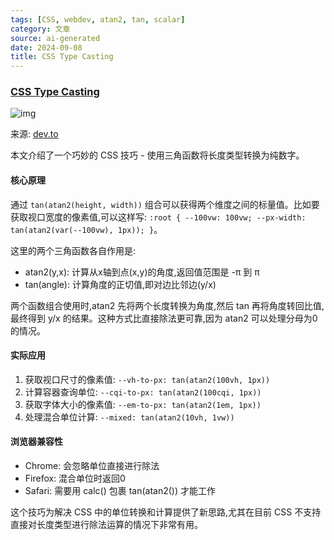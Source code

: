 ```yaml
---
tags: [CSS, webdev, atan2, tan, scalar]
category: 文章
source: ai-generated
date: 2024-09-08
title: CSS Type Casting
---
```


### [CSS Type Casting](https://dev.to/janeori/css-type-casting-to-numeric-tanatan2-scalars-582j)

![img](https://img.mengpeng.tech/i/2024/12/04/674fe00137e21.webp)

来源: [dev.to](https://dev.to/janeori/css-type-casting-to-numeric-tanatan2-scalars-582j)

本文介绍了一个巧妙的 CSS 技巧 - 使用三角函数将长度类型转换为纯数字。

#### 核心原理

通过 `tan(atan2(height, width))` 组合可以获得两个维度之间的标量值。比如要获取视口宽度的像素值,可以这样写: `:root { --100vw: 100vw; --px-width: tan(atan2(var(--100vw), 1px)); }`。

这里的两个三角函数各自作用是:
- atan2(y,x): 计算从x轴到点(x,y)的角度,返回值范围是 -π 到 π
- tan(angle): 计算角度的正切值,即对边比邻边(y/x)

两个函数组合使用时,atan2 先将两个长度转换为角度,然后 tan 再将角度转回比值,最终得到 y/x 的结果。这种方式比直接除法更可靠,因为 atan2 可以处理分母为0的情况。

#### 实际应用

1. 获取视口尺寸的像素值: `--vh-to-px: tan(atan2(100vh, 1px))`
2. 计算容器查询单位: `--cqi-to-px: tan(atan2(100cqi, 1px))`
3. 获取字体大小的像素值: `--em-to-px: tan(atan2(1em, 1px))`
4. 处理混合单位计算: `--mixed: tan(atan2(10vh, 1vw))`

#### 浏览器兼容性

- Chrome: 会忽略单位直接进行除法
- Firefox: 混合单位时返回0
- Safari: 需要用 calc() 包裹 tan(atan2()) 才能工作

这个技巧为解决 CSS 中的单位转换和计算提供了新思路,尤其在目前 CSS 不支持直接对长度类型进行除法运算的情况下非常有用。
